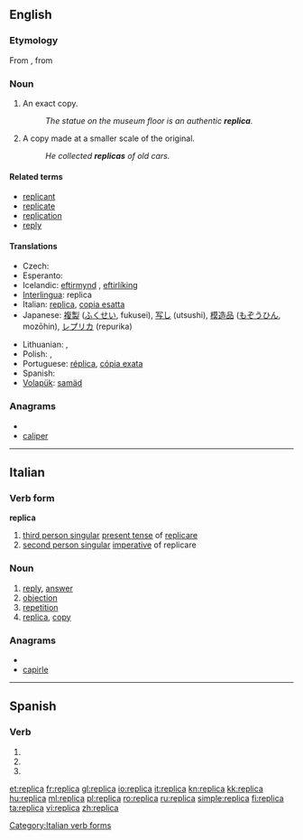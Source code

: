 ==English==

===Etymology===
From {{etyl|it|en}}, from {{etyl|la|en}} {{term|replico|replicare|lang=la|to copy}}

===Noun===
{{en-noun}}

# An exact copy.
#: ''The statue on the museum floor is an authentic '''replica'''.''
# A copy made at a smaller scale of the original.
#: ''He collected '''replicas''' of old cars.''

====Related terms====
* [[replicant]]
* [[replicate]]
* [[replication]]
* [[reply]]

====Translations====
{{trans-top|an exact copy}}
* Czech: {{t-|cs|replika|f}}
* Esperanto: {{t-|eo|repliko|xs=Esperanto}}
* Icelandic: [[eftirmynd]] {{f}}, [[eftirlíking]] {{f}}
* [[Interlingua]]: replica
* Italian: [[replica]], [[copia esatta]]
* Japanese: [[複製]] ([[ふくせい]], fukusei), [[写し]] (utsushi), [[模造品]] ([[もぞうひん]], mozōhin), [[レプリカ]] (repurika)
{{trans-mid}}
* Lithuanian: {{t+|lt|kopija|xs=Lithuanian}}, {{t-|lt|replika|xs=Lithuanian}}
* Polish: {{t+|pl|kopia}}, {{t+|pl|replika}}
* Portuguese: [[réplica]], [[cópia exata]]
* Spanish: {{t+|es|réplica}}
* [[Volapük]]: [[samäd]]
{{trans-bottom}}

===Anagrams===
* {{alphagram|aceilpr}}
* [[caliper#English|caliper]]

----

==Italian==

===Verb form===
'''replica'''

# [[third person singular]]  [[present tense]] of [[replicare]]
# [[second person singular]] [[imperative]] of replicare

===Noun===
{{it-noun|replic|f|a|he}}

# [[reply]], [[answer]]
# [[objection]]
# [[repetition]]
# [[replica]], [[copy]]

===Anagrams===
* {{alphagram|aceilpr}}
* [[capirle#Italian|capirle]]

[[Category:Italian verb forms]]

----

==Spanish==

===Verb===
{{es-verb-form|replicar}}

# {{es-verb form of|ending=ar|mood=imperative|sense=affirmative|pers=2|formal=no|number=singular|[[replicar]]}}
# {{es-verb form of|ending=ar|mood=indicative|tense=present|pers=2|formal=yes|number=singular|[[replicar]]}}
# {{es-verb form of|ending=ar|mood=indicative|tense=present|pers=3|number=singular|[[replicar]]}}

[[et:replica]]
[[fr:replica]]
[[gl:replica]]
[[io:replica]]
[[it:replica]]
[[kn:replica]]
[[kk:replica]]
[[hu:replica]]
[[ml:replica]]
[[pl:replica]]
[[ro:replica]]
[[ru:replica]]
[[simple:replica]]
[[fi:replica]]
[[ta:replica]]
[[vi:replica]]
[[zh:replica]]
